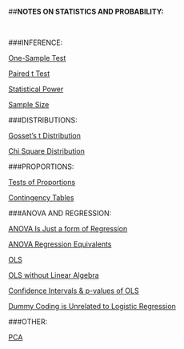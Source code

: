 ##**NOTES ON STATISTICS AND PROBABILITY:**


<br>

###INFERENCE:

  [One-Sample Test](http://rinterested.github.io/statistics/one_sample_test.html)
  
  [Paired t Test](http://rinterested.github.io/statistics/paired_differences.html)

  [Statistical Power](http://rinterested.github.io/statistics/power.html)

  [Sample Size](http://rinterested.github.io/statistics/sample_size.html)

###DISTRIBUTIONS:

  [Gosset's t Distribution](http://rinterested.github.io/statistics/t_distribution.html)

  [Chi Square Distribution](http://rinterested.github.io/statistics/chi_square.html)


###PROPORTIONS:

  [Tests of Proportions](http://rinterested.github.io/statistics/tests_of_proportions.html)
  
  [Contingency Tables](http://rinterested.github.io/statistics/contingency_tables.html)
  

###ANOVA AND REGRESSION:

  [ANOVA Is Just a form of Regression](http://rinterested.github.io/statistics/ANOVA_is_regression.html)

  [ANOVA Regression Equivalents](http://rinterested.github.io/statistics/ANOVA.html)
  
  [OLS](http://rinterested.github.io/statistics/OLS.html)
  
  [OLS without Linear Algebra](http://rinterested.github.io/statistics/OLS_no_linear_algebra.html)
  
  [Confidence Intervals & p-values of OLS](http://rinterested.github.io/statistics/confidence_intervals_and_p_value_in_OLS.html)
  
  [Dummy Coding is Unrelated to Logistic Regression](http://rinterested.github.io/statistics/dummy_coding_vs_logistic_reg.html)

###OTHER:

  [PCA](http://rinterested.github.io/statistics/PCA.html)
